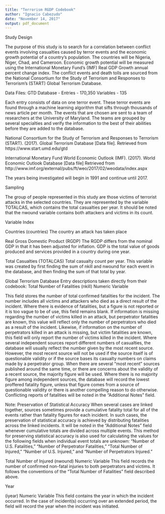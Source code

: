 ```yaml
---
title: "Terrorism RGDP Codebook"
author: "Ignacio Cabezudo"
date: "November 14, 2017"
output: pdf_document
---
```


Study Design

  The purpose of this study is to search for a correlation between conflict events involving casualties caused by terror events and the economic growth potential of a country's population. The countries will be Nigeria, Niger, Chad, and Cameroon. Economic growth potential will be measured using the International Monetary Fund's (IMF) Real GDP Growth annual percent change index. The conflict events and death tolls are sourced from the National Consortium for the Study of Terrorism and Responses to Terrorism's (START) Global Terrorism Database. 

Data Files:
GTD Database - 
Entries - 170,350
Variables - 135

Each entry consists of data on one terror event. These terror events are found through a machine learning algorithm that sifts through thousands of news article per month. The events that are chosen are sent to a team of researchers at the University of Maryland. The teams are grouped by several specialties and verify the information to the best of their abilities before they are added to the database. 


National Consortium for
the Study of Terrorism and Responses to Terrorism (START). (2017). Global Terrorism Database [Data file]. Retrieved from https://www.start.umd.edu/gtd

International Monetary Fund World Economic Outlook (IMF). (2017). World Economic
Outlook Database [Data file] Retrieved from
http://www.imf.org/external/pubs/ft/weo/2017/02/weodata/index.aspx

The years being investigated will begin in 1991 and continue until 2017. 

Sampling

The group of people represented in this study are those victims of terrorist attacks in the selected countries. They are represented by the variable TOTALCAS, which contains the total casualties per year. It should be noted that the nwound variable contains both attackers and victims in its count. 


Variable Index

Countries 
(countries)
The country an attack has taken place

Real Gross Domestic Product
(RGDP)
The RGDP differs from the nominal GDP in that it has been adjusted for inflation. GDP is the total value of goods produced and services provided in a country during one year.

Total Casualties
(TOTALCAS)
Total casualty count per year. This variable was created by first finding the sum of nkill and nwound for each event in the database, and then finding the sum of that total by year. 


Global Terrorism Database
Entry descriptions taken directly from their codebook: 
Total Number of Fatalities
(nkill)
Numeric Variable

This field stores the number of total confirmed fatalities for the incident. The
number includes all victims and attackers who died as a direct result of the incident. Where there is evidence of fatalities, but a figure is not reported or it is too vague to be of use, this field remains blank. If information is missing regarding the number of victims killed in an attack, but perpetrator fatalities are known, this value will reflect only the number of perpetrators who died as a result of the incident. Likewise, if information on the number of perpetrators killed in an attack is missing, but victim fatalities are known, this field will only report the number of victims killed in the incident. Where several independent sources report different numbers of casualties, the database will usually reflect the number given by the most recent source. However, the most recent source will not be used if the source itself is of questionable validity
or if the source bases its casualty numbers on claims made by a perpetrator group. When there are several “most recent” sources published around the same time, or there are concerns about the validity of a recent source, the majority  figure will be used. Where there is no majority figure among independent sources, the database will record the lowest proffered fatality figure, unless that figure comes from a source of questionable validity or there is another compelling reason to do otherwise. Conflicting reports of fatalities will be noted in the
“Additional Notes” field.

Note: Preservation of Statistical Accuracy
When several cases are linked together, sources sometimes provide a cumulative
fatality total for all of the events rather than fatality figures for each incident. In such cases, the preservation of statistical accuracy is achieved by distributing fatalities across the linked incidents. It will be noted in the “Additional Notes” field whenever cumulative totals are divided across multiple events. This method for preserving statistical accuracy is also used for calculating the values for the following fields when individual event totals are unknown: “Number of U.S. Fatalities,” “Number of Perpetrator Fatalities,” “Total Number of Injured,” “Number of U.S. Injured,” and “Number of Perpetrators Injured.”

Total Number of Injured
(nwound)
Numeric Variable
This field records the number of confirmed non-fatal injuries to both perpetrators and victims. It follows the conventions of the “Total Number of Fatalities” field described above.

Year

(iyear)
Numeric Variable
This field contains the year in which the incident occurred. In the case of incident(s) occurring over an extended period, the field will record the year  when the incident was initiated. 


